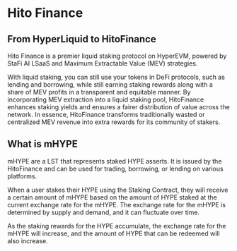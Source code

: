 # Hito Finance

## From HyperLiquid to HitoFinance

Hito Finance is a premier liquid staking protocol on HyperEVM, powered by StaFi AI LSaaS and Maximum Extractable Value (MEV) strategies.

With liquid staking, you can still use your tokens in DeFi protocols, such as lending and borrowing, while still earning staking rewards along with a share of MEV profits in a transparent and equitable manner. By incorporating MEV extraction into a liquid staking pool, HitoFinance enhances staking yields and ensures a fairer distribution of value across the network. In essence, HitoFinance transforms traditionally wasted or centralized MEV revenue into extra rewards for its community of stakers.

## What is mHYPE

mHYPE are a LST that represents staked HYPE asserts. It is issued by the HitoFinance and can be used for trading, borrowing, or lending on various platforms.

When a user stakes their HYPE using the Staking Contract, they will receive a certain amount of mHYPE based on the amount of HYPE staked at the current exchange rate for the mHYPE. The exchange rate for the mHYPE is determined by supply and demand, and it can fluctuate over time.

As the staking rewards for the HYPE accumulate, the exchange rate for the mHYPE will increase, and the amount of HYPE that can be redeemed will also increase.

